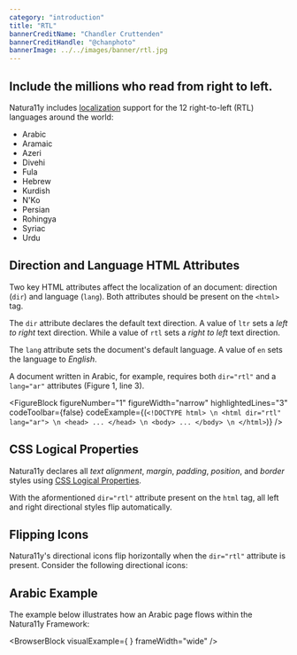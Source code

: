 ```yaml
---
category: "introduction"
title: "RTL"
bannerCreditName: "Chandler Cruttenden"
bannerCreditHandle: "@chanphoto" 
bannerImage: ../../images/banner/rtl.jpg
---
```



<TextBlock>

<h2 className="h1">Include the millions who read from right to left.</h2>

Natura11y includes <a href="https://developer.mozilla.org/en-US/docs/Glossary/Localization" target="_blank">localization</a> support for the 12 right-to-left (RTL) languages around the world:

- Arabic
- Aramaic
- Azeri
- Divehi
- Fula
- Hebrew
- Kurdish
- N'Ko
- Persian
- Rohingya
- Syriac
- Urdu

</TextBlock>

<Divider id="direction-and-language-html-attributes" />

<TextBlock>

##  Direction and Language HTML Attributes

Two key HTML attributes affect the localization of an document: direction (`dir`) and language (`lang`). Both attributes should be present on the `<html>` tag.
    
The `dir` attribute declares the default text direction. A value of `ltr` sets a *left to right* text direction. While a value of `rtl` sets a *right to left* text direction.

The `lang` attribute sets the document's default language. A value of `en` sets the language to *English*.

A document written in Arabic, for example, requires both `dir="rtl"` and a `lang="ar"` attributes (Figure 1, line 3).

</TextBlock>

<FigureBlock 
    figureNumber="1"
    figureWidth="narrow"
    highlightedLines="3"
    codeToolbar={false}
    codeExample={(`
        <!DOCTYPE html> \n
        <html dir="rtl" lang="ar"> \n
            <head>
                ...
            </head> \n
            <body>
                ...
            </body> \n
        </html>
    `)}
/>

<Divider id="css-logical-properties" />

<TextBlock>

## CSS Logical Properties

Natura11y declares all *text alignment*, *margin*, *padding*, *position*, and *border* styles using <a href="https://developer.mozilla.org/en-US/docs/Web/CSS/CSS_Logical_Properties" target="_blank">CSS Logical Properties</a>.

With the aformentioned `dir="rtl"` attribute present on the `html` tag, all left and right directional styles flip automatically.

</TextBlock>

<CSSLogicalProperties />

<Divider id="flipping-icons" />

<TextBlock>

## Flipping Icons

Natura11y's directional icons flip horizontally when the `dir="rtl"` attribute is present. Consider the following directional icons: 

</TextBlock>

<FlippingIcons />

<Divider id="arabic-example" />

<TextBlock>

## Arabic Example

The example below illustrates how an Arabic page flows within the Natura11y Framework: 

</TextBlock>

<BrowserBlock
    visualExample={
        <RTLExample />
    }
    frameWidth="wide"
/>
